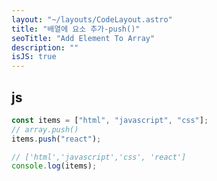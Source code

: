 ```yaml
---
layout: "~/layouts/CodeLayout.astro"
title: "배열에 요소 추가-push()"
seoTitle: "Add Element To Array"
description: ""
isJS: true
---
```


## js

```js
const items = ["html", "javascript", "css"];
// array.push()
items.push("react");

// ['html','javascript','css', 'react']
console.log(items);
```
